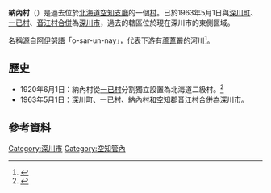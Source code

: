 {{日本町村 (廢除)
| 自治體名=納內
| 町村=村
| 町村章=
| 日文原名=納内村
| 平假名=おさむないむら
| 羅馬字拼音=Osamunai-mura
| 都道府縣=北海道
| 廢除時間=1963年5月1日
| 廢除理由=[[編入合併|編入合併]]
| 廢除時處置=[[深川町|深川町]]、[[一已村|一已村]]、'''納內村'''、[[音江村|音江村]] → [[深川市|深川市]]
| 現在自治體=深川市
| 支廳=空知支廳
| 郡=雨龍郡
| 編號=
| 面積=53
| 邊界未定=
| 人口=5,035
| 統計時間=1962年
| 自治體=[[旭川市|旭川市]]、[[一已村|一已村]]、[[音江村|音江村]]、[[多度志町|多度志町]]
| 樹=
| 花=
| 鳥=
| 其他象徵物=
| 其他象徵=
| 郵遞區號=
| 所在地=雨龍郡納內村3丁目1番1號
| 電話號碼=
| 外部連結=
| 經度=東經142度7分52秒
| 緯度=北緯43度43分57秒
| 地圖=
| 註記=
}}
'''納內村'''（{{jpn|j=納内村|kyu=納內村|hg=おさむないむら|rm=Osamunai mura|f=y}}）是過去位於[[北海道|北海道]][[空知支廳|空知支廳]]的一個[[村|村]]。已於1963年5月1日與[[深川町|深川町]]、[[一已村|一已村]]、[[音江村|音江村]][[市町村合併|合併]]為[[深川市|深川市]]，過去的轄區位於現在深川市的東側區域。

名稱源自[[阿伊努語|阿伊努語]]「o-sar-un-nay」，代表下游有[[蘆葦|蘆葦]]叢的河川<ref>{{Cite web|url=http://www.pref.hokkaido.lg.jp/ks/ass/grp/2130P.pdf|title=アイヌ語地名リスト|accessdate=2017-08-16|author=北海道庁|date=|publisher=北海道庁|archive-date=2018-04-17|archive-url=https://web.archive.org/web/20180417012526/http://www.pref.hokkaido.lg.jp/ks/ass/grp/2130P.pdf|dead-url=no}}</ref>。
==歷史==
* 1920年6月1日：納內村從[[一已村|一已村]]分割獨立設置為北海道二級村。<ref>{{Cite web| url=http://homepage1.nifty.com/ishato/tiri/sityoson/01hokkai/01_hokkai11.htm#sorati| title=市町村的變遷 - 北海道［道央・道南］| publisher=ISSIE| accessdate=2008年3月8日| language=ja| deadurl=yes| archiveurl=https://web.archive.org/web/20090930122953/http://homepage1.nifty.com/ishato/tiri/sityoson/01hokkai/01_hokkai11.htm#sorati| archivedate=2009年9月30日}}</ref>
* 1963年5月1日：深川町、一已村、納內村和[[空知郡|空知郡]]音江村合併為深川市。

==參考資料==
<div class="references-small">
<references />

{{空知支廳}}

[[Category:深川市|Category:深川市]]
[[Category:空知管內|Category:空知管內]]